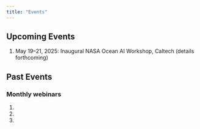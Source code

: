 ---
title: "Events"
---

## Upcoming Events

1. May 19–21, 2025: Inaugural NASA Ocean AI Workshop, Caltech (details forthcoming)

## Past Events

### Monthly webinars

1. 
1. 
1.